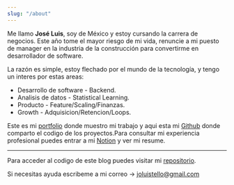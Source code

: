 ```yaml
---
slug: "/about"
---
```


Me llamo **José Luis**, soy de México y estoy cursando la carrera de negocios. Este año tome el mayor riesgo de mi vida, renuncie a mi puesto de manager en la industria de la construcción para convertirme en desarrollador de software.

La razón es simple, estoy flechado por el mundo de la tecnología, y tengo un interes por estas areas:
 - Desarrollo de software - Backend.  
 - Analisis de datos - Statistical Learning.
 - Producto - Feature/Scaling/Finanzas.
 - Growth - Adquisicion/Retencion/Loops.

Este es mi [portfolio](https://joseluistello.github.io/) donde muestro mi trabajo y aqui esta mi [Github](https://github.com/joseluistello) donde comparto el codigo de los proyectos.Para consultar mi experiencia profesional puedes entrar a mi [Notion](https://www.notion.so/joseluistello/resume-908176d50910492f82bb0c2c50150406) y ver mi resume. 

--- 

Para acceder al codigo de este blog puedes visitar mi [repositorio](https://github.com/joseluistello/Blog).

Si necesitas ayuda escribeme a mi correo -> joluistello@gmail.com





